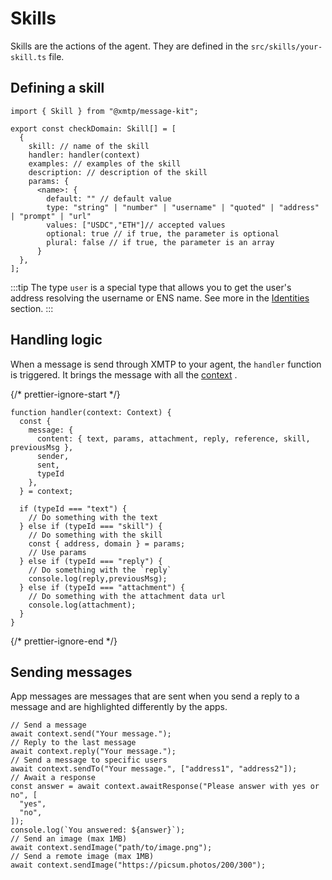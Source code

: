# Skills

Skills are the actions of the agent. They are defined in the `src/skills/your-skill.ts` file.

## Defining a skill

```tsx
import { Skill } from "@xmtp/message-kit";

export const checkDomain: Skill[] = [
  {
    skill: // name of the skill
    handler: handler(context)
    examples: // examples of the skill
    description: // description of the skill
    params: {
      <name>: {
        default: "" // default value
        type: "string" | "number" | "username" | "quoted" | "address" | "prompt" | "url"
        values: ["USDC","ETH"]// accepted values
        optional: true // if true, the parameter is optional
        plural: false // if true, the parameter is an array
      }
  },
];
```

:::tip
The type `user` is a special type that allows you to get the user's address resolving the username or ENS name. See more in the [Identities](/plugins/resolver) section.
:::

## Handling logic

When a message is send through XMTP to your agent, the `handler` function is triggered. It brings the message with all the [context](/concepts/xmtp) .

{/* prettier-ignore-start */}

```tsx [src/index.ts]
function handler(context: Context) {
  const {
    message: {
      content: { text, params, attachment, reply, reference, skill, previousMsg },
      sender,
      sent,
      typeId
    },
  } = context;

  if (typeId === "text") {
    // Do something with the text
  } else if (typeId === "skill") {
    // Do something with the skill
    const { address, domain } = params;
    // Use params
  } else if (typeId === "reply") {
    // Do something with the `reply`
    console.log(reply,previousMsg);
  } else if (typeId === "attachment") {
    // Do something with the attachment data url
    console.log(attachment);
  }
}
```

{/* prettier-ignore-end */}

## Sending messages

App messages are messages that are sent when you send a reply to a message and are highlighted differently by the apps.

```tsx
// Send a message
await context.send("Your message.");
// Reply to the last message
await context.reply("Your message.");
// Send a message to specific users
await context.sendTo("Your message.", ["address1", "address2"]);
// Await a response
const answer = await context.awaitResponse("Please answer with yes or no", [
  "yes",
  "no",
]);
console.log(`You answered: ${answer}`);
// Send an image (max 1MB)
await context.sendImage("path/to/image.png");
// Send a remote image (max 1MB)
await context.sendImage("https://picsum.photos/200/300");
```
